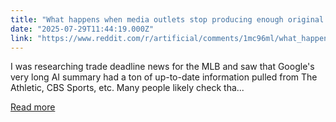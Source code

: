 ```yaml
---
title: "What happens when media outlets stop producing enough original content?"
date: "2025-07-29T11:44:19.000Z"
link: "https://www.reddit.com/r/artificial/comments/1mc96ml/what_happens_when_media_outlets_stop_producing/"
---
```


I was researching trade deadline news for the MLB and saw that Google's very long AI summary had a ton of up-to-date information pulled from The Athletic, CBS Sports, etc. Many people likely check tha...

[Read more](https://www.reddit.com/r/artificial/comments/1mc96ml/what_happens_when_media_outlets_stop_producing/)
